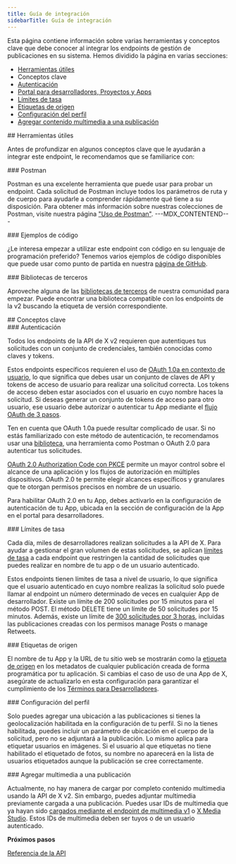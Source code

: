 ```yaml
---
title: Guía de integración
sidebarTitle: Guía de integración
---
```



Esta página contiene información sobre varias herramientas y conceptos clave que debe conocer al integrar los endpoints de gestión de publicaciones en su sistema. Hemos dividido la página en varias secciones:

- [Herramientas útiles](#helpful)
- Conceptos clave
- [Autenticación](#authentication)
- [Portal para desarrolladores, Proyectos y Apps](#portal)
- [Límites de tasa](#limits)
- [Etiquetas de origen](#source)[](#source)[](#source)
- [Configuración del perfil](#settings)
- [Agregar contenido multimedia a una publicación](#media)

<div id="helpful-tools">
  ## Herramientas útiles
</div>

Antes de profundizar en algunos conceptos clave que le ayudarán a integrar este endpoint, le recomendamos que se familiarice con:

<div id="postman">
  ### Postman
</div>

Postman es una excelente herramienta que puede usar para probar un endpoint. Cada solicitud de Postman incluye todos los parámetros de ruta y de cuerpo para ayudarle a comprender rápidamente qué tiene a su disposición. Para obtener más información sobre nuestras colecciones de Postman, visite nuestra página ["Uso de Postman"](/es/tutorials/postman-getting-started).
\---MDX\_CONTENTEND--- 
 

<div id="code-samples">
  ### Ejemplos de código
</div>

¿Le interesa empezar a utilizar este endpoint con código en su lenguaje de programación preferido? Tenemos varios ejemplos de código disponibles que puede usar como punto de partida en nuestra [página de GitHub](https://github.com/xdevplatform/Twitter-API-v2-sample-code).
 

<div id="third-party-libraries">
  ### Bibliotecas de terceros
</div>

Aproveche alguna de las [bibliotecas de terceros](/es/x-api/tools-and-libraries/overview) de nuestra comunidad para empezar. Puede encontrar una biblioteca compatible con los endpoints de la v2 buscando la etiqueta de versión correspondiente.
 

<div id="key-concepts">
  ## Conceptos clave
</div>

<div id="authentication">
  ### Autenticación
</div>

Todos los endpoints de la API de X v2 requieren que autentiques tus solicitudes con un conjunto de credenciales, también conocidas como claves y tokens.

Estos endpoints específicos requieren el uso de [OAuth 1.0a en contexto de usuario](/es/resources/fundamentals/authentication), lo que significa que debes usar un conjunto de claves de API y tokens de acceso de usuario para realizar una solicitud correcta. Los tokens de acceso deben estar asociados con el usuario en cuyo nombre haces la solicitud. Si deseas generar un conjunto de tokens de acceso para otro usuario, ese usuario debe autorizar o autenticar tu App mediante el [flujo OAuth de 3 pasos](/es/resources/fundamentals/authentication#obtaining-access-tokens-using-3-legged-oauth-flow).

Ten en cuenta que OAuth 1.0a puede resultar complicado de usar. Si no estás familiarizado con este método de autenticación, te recomendamos usar una [biblioteca](/es/x-api/tools-and-libraries/overview), una herramienta como Postman o OAuth 2.0 para autenticar tus solicitudes.

[OAuth 2.0 Authorization Code con PKCE](/es/resources/fundamentals/authentication#oauth-2-0-authorization-code-flow-with-pkce-2) permite un mayor control sobre el alcance de una aplicación y los flujos de autorización en múltiples dispositivos. OAuth 2.0 te permite elegir alcances específicos y granulares que te otorgan permisos precisos en nombre de un usuario.

Para habilitar OAuth 2.0 en tu App, debes activarlo en la configuración de autenticación de tu App, ubicada en la sección de configuración de la App en el portal para desarrolladores.

<div id="developer-portal-projects-and-developer-apps">
  ### Límites de tasa
</div>

Cada día, miles de desarrolladores realizan solicitudes a la API de X. Para ayudar a gestionar el gran volumen de estas solicitudes, se aplican [límites de tasa](https://developer.x.com/x-api/fundamentals/rate-limits) a cada endpoint que restringen la cantidad de solicitudes que puedes realizar en nombre de tu app o de un usuario autenticado.

Estos endpoints tienen límites de tasa a nivel de usuario, lo que significa que el usuario autenticado en cuyo nombre realizas la solicitud solo puede llamar al endpoint un número determinado de veces en cualquier App de desarrollador. Existe un límite de 200 solicitudes por 15 minutos para el método POST. El método DELETE tiene un límite de 50 solicitudes por 15 minutos. Además, existe un límite de [300 solicitudes por 3 horas](https://blog.x.com/developer/en_us/topics/tools/2018/new-developer-requirements-to-protect-our-platform), incluidas las publicaciones creadas con los permisos manage Posts o manage Retweets.
 

<div id="rate-limits">
  ### Etiquetas de origen
</div>

El nombre de tu App y la URL de tu sitio web se mostrarán como la [etiqueta de origen](https://help.x.com/en/using-twitter/how-to-tweet#source-labels) en los metadatos de cualquier publicación creada de forma programática por tu aplicación. Si cambias el caso de uso de una App de X, asegúrate de actualizarlo en esta configuración para garantizar el cumplimiento de los [Términos para Desarrolladores](https://developer.x.com/content/developer-twitter/en/developer-terms/agreement-and-policy).
 

<div id="source-labels">
  ### Configuración del perfil
</div>

Solo puedes agregar una ubicación a las publicaciones si tienes la geolocalización habilitada en la configuración de tu perfil. Si no la tienes habilitada, puedes incluir un parámetro de ubicación en el cuerpo de la solicitud, pero no se adjuntará a la publicación. Lo mismo aplica para etiquetar usuarios en imágenes. Si el usuario al que etiquetas no tiene habilitado el etiquetado de fotos, su nombre no aparecerá en la lista de usuarios etiquetados aunque la publicación se cree correctamente. 
 

<div id="profile-settings">
  ### Agregar multimedia a una publicación
</div>

Actualmente, no hay manera de cargar por completo contenido multimedia usando la API de X v2. Sin embargo, puedes adjuntar multimedia previamente cargada a una publicación. Puedes usar IDs de multimedia que ya hayan sido [cargados mediante el endpoint de multimedia v1](https://developer.x.com/en/docs/twitter-api/v1/media/upload-media/api-reference/post-media-upload) o [X Media Studio](https://media.x.com/en/articles/products/2018/media-studio). Estos IDs de multimedia deben ser tuyos o de un usuario autenticado.

**Próximos pasos**

[Referencia de la API](/es/x-api/posts/manage-tweets#manage-tweets-api-reference-index)